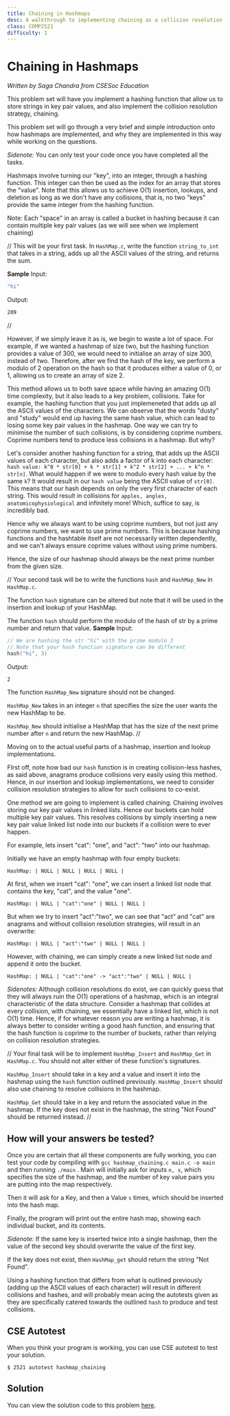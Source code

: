 ```yaml
---
title: Chaining in Hashmaps
desc: A walkthrough to implementing chaining as a collision resolution to hashmaps.
class: COMP2521
difficulty: 1
---
```


# Chaining in Hashmaps

_Written by Saga Chandra from CSESoc Education_

This problem set will have you implement a hashing function that allow us to store strings in key pair values, and also implement the collision resolution strategy, chaining.

This problem set will go through a very brief and simple introduction onto how hashmaps are implemented, and why they are implemented in this way while working on the questions.

_Sidenote:_
You can only test your code once you have completed all the tasks.

Hashmaps involve turning our "key", into an integer, through a hashing function. This integer can then be used as the index for an array that stores the "value". Note that this allows us to achieve O(1) insertion, lookups, and deletion as long as we don't have any collisions, that is, no two "keys" provide the same integer from the hashing function.

Note: Each "space" in an array is called a bucket in hashing because it can contain multiple key pair values (as we will see when we implement chaining)

//
This will be your first task. In `HashMap.c`, write the function `string_to_int` that takes in a string, adds up all the ASCII values of the string, and returns the sum.

**Sample**
Input:

```bash
"hi"
```

Output:

```bash
209
```

//

However, if we simply leave it as is, we begin to waste a lot of space.
For example, if we wanted a hashmap of size two, but the hashing function provides a value of 300, we would need to initialise an array of size 300, instead of two. Therefore, after we find the hash of the key, we perform a modulo of 2 operation on the hash so that it produces either a value of 0, or 1, allowing us to create an array of size 2.

This method allows us to both save space while having an amazing O(1) time complexity, but it also leads to a key problem, collisions.
Take for example, the hashing function that you just implemeneted that adds up all the ASCII values of the characters. We can observe that the words "dusty" and "study" would end up having the same hash value, which can lead to losing some key pair values in the hashmap.
One way we can try to minimise the number of such collisions, is by considering coprime numbers. Coprime numbers tend to produce less collisions in a hashmap. But why?

Let's consider another hashing function for a string, that adds up the ASCII values of each character, but also adds a factor of k into each character:
`hash value: k^0 * str[0] + k * str[1] + k^2 * str[2] + ... + k^n * str[n]`.
What would happen if we were to modulo every hash value by the same `k`?
It would result in our `hash value` being the ASCII value of `str[0]`. This means that our hash depends on only the very first character of each string. This would result in collisions for `apples, angles, anatomicophysiological` and infinitely more!
Which, suffice to say, is incredibly bad.

Hence why we always want to be using coprime numbers, but not just any coprime numbers, we want to use prime numbers. This is because hashing functions and the hashtable itself are not necessarily written dependently, and we can't always ensure coprime values without using prime numbers.

Hence, the size of our hashmap should always be the next prime number from the given size.

//
Your second task will be to write the functions `hash` and `HashMap_New` in `HashMap.c`.

The function `hash` signature can be altered but note that it will be used in the insertion and lookup of your HashMap.

The function `hash` should perform the modulo of the hash of str by a prime number and return that value.
**Sample**
Input:

```c
// We are hashing the str "hi" with the prime modulo 3
// Note that your hash function signature can be different
hash("hi", 3)
```

Output:

```bash
2
```

The function `HashMap_New` signature should not be changed.

`HashMap_New` takes in an integer `n` that specifies the size the user wants the new HashMap to be.

`HashMap_New` should initialise a HashMap that has the size of the next prime number after `n` and return the new HashMap.
//

Moving on to the actual useful parts of a hashmap, insertion and lookup implementations.

FIrst off, note how bad our `hash` function is in creating collision-less hashes, as said above, anagrams produce collisions very easily using this method. Hence, in our insertion and lookup implementations, we need to consider collision resolution strategies to allow for such collisions to co-exist.

One method we are going to implement is called chaining.
Chaining involves storing our key pair values in linked lists. Hence our buckets can hold multiple key pair values. This resolves collisions by simply inserting a new key pair value linked list node into our buckets if a collision were to ever happen.

For example, lets insert "cat": "one", and "act": "two" into our hashmap.

Initially we have an empty hashmap with four empty buckets:

```
HashMap: | NULL | NULL | NULL | NULL |
```

At first, when we insert "cat": "one", we can insert a linked list node that contains the key, "cat", and the value "one".

```
HashMap: | NULL | "cat":"one" | NULL | NULL |
```

But when we try to insert "act":"two", we can see that "act" and "cat" are anagrams and without collision resolution strategies, will result in an overwrite:

```
HashMap: | NULL | "act":"two" | NULL | NULL |
```

However, with chaining, we can simply create a new linked list node and append it onto the bucket.

```
HashMap: | NULL | "cat":"one" -> "act":"two" | NULL | NULL |
```

_Sidenotes:_
Although collision resolutions do exist, we can quickly guess that they will always ruin the O(1) operations of a hashmap, which is an integral characteristic of the data structure. Consider a hashmap that collides at every collision, with chaining, we essentially have a linked list, which is not O(1) time. Hence, if for whatever reason you are writing a hashmap, it is always better to consider writing a good hash function, and ensuring that the hash function is coprime to the number of buckets, rather than relying on collision resolution strategies.

//
Your final task will be to implement `HashMap_Insert` and `HashMap_Get` in `HashMap.c`.
You should not alter either of these function's signatures.

`HashMap_Insert` should take in a key and a value and insert it into the hashmap using the `hash` function outlined previously. `HashMap_Insert` should also use chaining to resolve collisions in the hashmap.

`HashMap_Get` should take in a key and return the associated value in the hashmap. If the key does not exist in the hashmap, the string "Not Found" should be returned instead.
//

## How will your answers be tested?

Once you are certain that all these components are fully working, you can test your code by compiling with `gcc hashmap_chaining.c main.c -o main` and then running `./main`
.
Main will initially ask for inputs `n, s`, which specifies the size of the hashmap, and the number of key value pairs you are putting into the map respectively.

Then it will ask for a Key, and then a Value `s` times, which should be inserted into the hash map.

Finally, the program will print out the entire hash map, showing each individual bucket, and its contents.

_Sidenote:_
If the same key is inserted twice into a single hashmap, then the value of the second key should overwrite the value of the first key.

If the key does not exist, then `HashMap_get` should return the string "Not Found".

Using a hashing function that differs from what is outlined previously (adding up the ASCII values of each character) will result in different collisions and hashes, and will probably mean acing the autotests given as they are specifically catered towards the outlined `hash` to produce and test collisions.

## CSE Autotest

When you think your program is working, you can use CSE autotest to test your solution.

```bash:~/2521-revision/hashmap_chaining:~
$ 2521 autotest hashmap_chaining
```

## Solution

You can view the solution code to this problem [here](https://github.com/Allynixtor/comp2521-revision-session/tree/main/problems/hashmap_chaining/solution).
